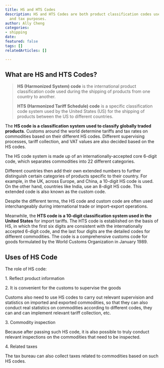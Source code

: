 ```yaml
---
title: HS and HTS Codes
description: HS and HTS Codes are both product classification codes used for customs
  and tax purposes.
author: Ally Cheng
categories:
- shipping
date: 
featured: false
tags: []
relatedArticles: []

---
```

## What are HS and HTS Codes?

> **HS (Harmonized System) code** is the international product classification code used during the shipping of products from one country to another. 
>
> **HTS (Harmonized Tariff Schedule) code** is a specific classification code system used by the United States (US) for the shipping of products between the US to different countries.

The **HS code** **is a classification system used to classify globally traded products**. Customs around the world determine tariffs and tax rates on commodities based on their different HS codes. Different supervising processes, tariff collection, and VAT values are also decided based on the HS codes. 

The HS code system is made up of an internationally-accepted core 6-digit code, which separates commodities into 22 different categories. 

Different countries then add their own extended numbers to further distinguish certain categories of products specific to their country. For example, in the UK, across Europe, and China, a 10-digit HS code is used. On the other hand, countries like India, use an 8-digit HS code. This extended code is also known as the custom code. 

Despite the different terms, the HS code and custom code are often used interchangeably during international trade or import-export operations. 

 

Meanwhile, the **HTS code is a 10-digit classification system used in the United States** for import tariffs. The HTS code is established on the basis of HS, in which the first six digits are consistent with the internationally accepted 6-digit code, and the last four digits are the detailed codes for different commodities. The code is a comprehensive customs code for goods formulated by the World Customs Organization in January 1989.

 

 

## Uses of HS Code

The role of HS code:

1\. Reflect product information

2\. It is convenient for the customs to supervise the goods

Customs also need to use HS codes to carry out relevant supervision and statistics on imported and exported commodities, so that they can also conduct real statistics on commodities according to different codes, they can and can implement relevant tariff collection, etc.

3\. Commodity inspection

Because after passing such HS code, it is also possible to truly conduct relevant inspections on the commodities that need to be inspected.

4\. Related taxes

The tax bureau can also collect taxes related to commodities based on such HS codes. 